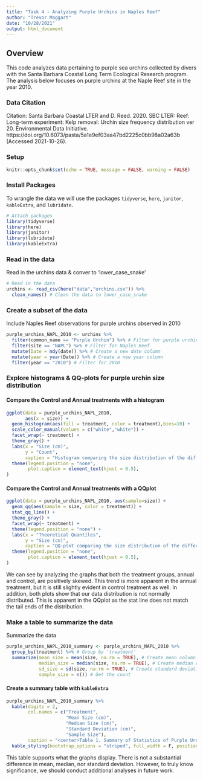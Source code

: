```yaml
---
title: "Task 4 - Analyzing Purple Urchins in Naples Reef"
author: "Trevor Maggart"
date: "10/28/2021"
output: html_document
---
```

## Overview

This code analyzes data pertaining to purple sea urchins collected by divers with the Santa Barbara Coastal Long Term Ecological Research program. The analysis below focuses on purple urchins at the Naple Reef site in the year 2010. 

### Data Citation

Citation: Santa Barbara Coastal LTER and D. Reed. 2020. SBC LTER: Reef: Long-term experiment: Kelp removal: Urchin size frequency distribution ver 20. Environmental Data Initiative. https://doi.org/10.6073/pasta/5a1e9ef03aa47bd2225c0bb98a02a63b (Accessed 2021-10-26).

### Setup

```r
knitr::opts_chunk$set(echo = TRUE, message = FALSE, warning = FALSE)
```

### Install Packages

To wrangle the data we will use the packages `tidyverse`, `here`, `janitor`, `kableExtra`, and `lubridate`.

```r
# Attach packages
library(tidyverse)
library(here)
library(janitor)
library(lubridate)
library(kableExtra)
```

### Read in the data

Read in the urchins data & conver to 'lower_case_snake'

```r
# Read in the data
urchins <- read_csv(here("data","urchins.csv")) %>%
  clean_names() # Clean the data to lower_case_snake
```

### Create a subset of the data

Include Naples Reef observations for purple urchins observed in 2010

```r
purple_urchins_NAPL_2010 <- urchins %>%
  filter(common_name == "Purple Urchin") %>% # Filter for purple urchin
  filter(site == "NAPL") %>% # Filter for Naples Reef
  mutate(Date = mdy(date)) %>% # Create a new date column
  mutate(year = year(Date)) %>% # Create a new year column
  filter(year == "2010") # Filter for 2010
```

### Explore histograms & QQ-plots for purple urchin size distribution

#### Compare the Control and Annual treatments with a histogram

```r
ggplot(data = purple_urchins_NAPL_2010,
       aes(x = size)) +
  geom_histogram(aes(fill = treatment, color = treatment),bins=10) +
  scale_color_manual(values = c("white","white")) +
  facet_wrap(~ treatment) +
  theme_gray() +
  labs(x = "Size (cm)",
       y = "Count",
       caption = "Histogram comparing the size distribution of the different treatment groups") +
  theme(legend.position = "none",
        plot.caption = element_text(hjust = 0.5),
)
```

#### Compare the Control and Annual treatments with a QQplot

```r
ggplot(data = purple_urchins_NAPL_2010, aes(sample=size)) +
  geom_qq(aes(sample = size, color = treatment)) +
  stat_qq_line() +
  theme_gray() +
  facet_wrap(~ treatment) +
  theme(legend.position = "none") +
  labs(x = "Theoretical Quantiles",
       y = "Size (cm)",
       caption = "QQ-plot comparing the size distribution of the different treatment groups") +
  theme(legend.position = "none",
        plot.caption = element_text(hjust = 0.5),
)
```

We can see by analyzing the graphs that both the treatment groups, annual and control, are positively skewed. This trend is more apparent in the annual treatment, but it is still slightly evident in control treatment as well. In addition, both plots show that our data distribution is not normally distributed. This is apparent in the QQplot as the stat line does not match the tail ends of the distribution. 

### Make a table to summarize the data

Summarize the data

```r
purple_urchins_NAPL_2010_summary <- purple_urchins_NAPL_2010 %>%
  group_by(treatment) %>% # Group by 'treatment'
  summarize(mean_size = mean(size, na.rm = TRUE), # Create mean column
            median_size = median(size, na.rm = TRUE), # Create median column
            sd_size = sd(size, na.rm = TRUE), # Create standard deviation column
            sample_size = n()) # Get the count
```

#### Create a summary table with `kableExtra`

```r
purple_urchins_NAPL_2010_summary %>% 
  kable(digits = 2,
        col.names = c("Treatment",
                      "Mean Size (cm)",
                      "Median Size (cm)",
                      "Standard Deviation (cm)",
                      "Sample Size"),
        caption = "<center>Table 1. Summary of Statistics of Purple Urchins in the Naple Reef<center>") %>%
  kable_styling(bootstrap_options = "striped", full_width = F, position = "center")
```

This table supports what the graphs display. There is not a substantial difference in mean, median, nor standard deviation. However, to truly know significance, we should conduct additional analyses in future work. 
